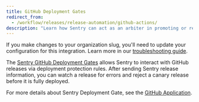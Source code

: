 ```yaml
---
title: GitHub Deployment Gates
redirect_from:
  - /workflow/releases/release-automation/github-actions/
description: "Learn how Sentry can act as an arbiter in promoting or rejecting canary releases in your deployment pipelines."
---
```


<Alert level="warning">

If you make changes to your organization slug, you'll need to update your configuration for this integration. Learn more in our [troubleshooting guide](/product/integrations/troubleshooting).

</Alert>

The [Sentry GitHub Deployment Gates](https://github.com/apps/sentry-deployment-gate) allows Sentry to interact with GitHub releases via deployment protection rules. After sending Sentry release information, you can watch a release for errors and reject a canary release before it is fully deployed.

For more details about Sentry Deployment Gate, see the [GitHub Application](https://github.com/apps/sentry-deployment-gate).
